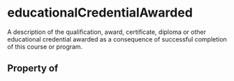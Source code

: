 # educationalCredentialAwarded

A description of the qualification, award, certificate, diploma or other educational credential awarded as a consequence of successful completion of this course or program.

## Property of



